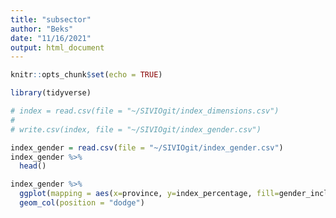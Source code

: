 ```yaml
---
title: "subsector"
author: "Beks"
date: "11/16/2021"
output: html_document
---
```


```r
knitr::opts_chunk$set(echo = TRUE)

library(tidyverse)
```

```r
# index = read.csv(file = "~/SIVIOgit/index_dimensions.csv")
# 
# write.csv(index, file = "~/SIVIOgit/index_gender.csv")
```

```r
index_gender = read.csv(file = "~/SIVIOgit/index_gender.csv")
index_gender %>%
  head()
```

```r
index_gender %>%
  ggplot(mapping = aes(x=province, y=index_percentage, fill=gender_inclusion)) +
  geom_col(position = "dodge")
```

